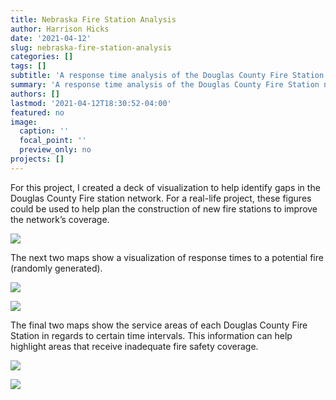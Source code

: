 ```yaml
---
title: Nebraska Fire Station Analysis
author: Harrison Hicks
date: '2021-04-12'
slug: nebraska-fire-station-analysis
categories: []
tags: []
subtitle: 'A response time analysis of the Douglas County Fire Station network. To complete this task, skill such as geocoding, reverse geocoding and network analysis were used.'
summary: 'A response time analysis of the Douglas County Fire Station network. To complete this task, skill such as geocoding, reverse geocoding and network analysis were used.'
authors: []
lastmod: '2021-04-12T18:30:52-04:00'
featured: no
image:
  caption: ''
  focal_point: ''
  preview_only: no
projects: []
---
```

For this project, I created a deck of visualization to help identify gaps in the Douglas County Fire station network. For a real-life project, these figures could be used to help plan the construction of new fire stations to improve the network's coverage.

![](Nebraska Fire Response (1).jpg)

The next two maps show a visualization of response times to a potential fire (randomly generated).

![](Nebraska Fire Response (2).jpg)

![](Nebraska Fire Response (3) .jpg)

The final two maps show the service areas of each Douglas County Fire Station in regards to certain time intervals. This information can help highlight areas that receive inadequate fire safety coverage.

![](Nebraska Fire Response (4.5) .jpg)

![](Nebraska Fire Response (5).jpg)